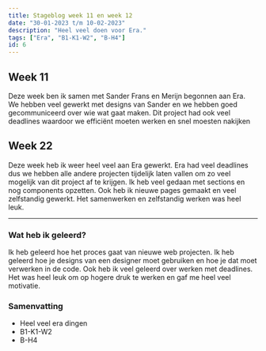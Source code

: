 ```yaml
---
title: Stageblog week 11 en week 12
date: "30-01-2023 t/m 10-02-2023"
description: "Heel veel doen voor Era."
tags: ["Era", "B1-K1-W2", "B-H4"]
id: 6
---
```


## Week 11

Deze week ben ik samen met Sander Frans en Merijn begonnen aan Era. We hebben veel gewerkt met designs van Sander en we hebben goed gecommuniceerd over wie wat gaat maken. Dit project had ook veel deadlines waardoor we efficiënt moeten werken en snel moesten nakijken

## Week 22

Deze week heb ik weer heel veel aan Era gewerkt. Era had veel deadlines dus we hebben alle andere projecten tijdelijk laten vallen om zo veel mogelijk van dit project af te krijgen. Ik heb veel gedaan met sections en nog components opzetten. Ook heb ik nieuwe pages gemaakt en veel zelfstandig gewerkt. Het samenwerken en zelfstandig werken was heel leuk.

---

### Wat heb ik geleerd?

Ik heb geleerd hoe het proces gaat van nieuwe web projecten. Ik heb geleerd hoe je designs van een designer moet gebruiken en hoe je dat moet verwerken in de code. Ook heb ik veel geleerd over werken met deadlines. Het was heel leuk om op hogere druk te werken en gaf me heel veel motivatie.

### Samenvatting

- Heel veel era dingen
- B1-K1-W2
- B-H4
